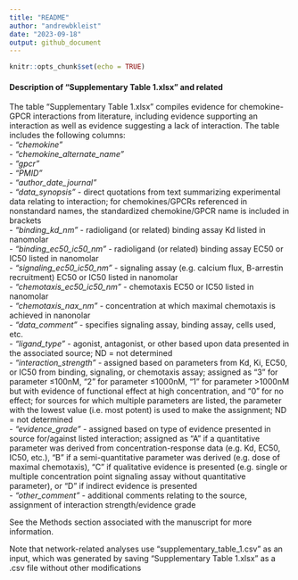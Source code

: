 ```yaml
---
title: "README"
author: "andrewbkleist"
date: "2023-09-18"
output: github_document
---
```


```r
knitr::opts_chunk$set(echo = TRUE)
```

<!-- README.md is generated from README.Rmd. Please edit that file -->


#### **Description of "Supplementary Table 1.xlsx" and related**
The table "Supplementary Table 1.xlsx" compiles evidence for chemokine-GPCR interactions from literature, including evidence supporting an interaction as well as evidence suggesting a lack of interaction. The table includes the following columns:  
- *"chemokine"*  
- *"chemokine_alternate_name"*  
- *"gpcr"*  
- *"PMID"*  
- *"author_date_journal"*  
- *"data_synopsis"* - direct quotations from text summarizing experimental data relating to interaction; for chemokines/GPCRs referenced in nonstandard names, the standardized chemokine/GPCR name is included in brackets  
- *"binding_kd_nm"* - radioligand (or related) binding assay Kd listed in nanomolar  
- *"binding_ec50_ic50_nm"* - radioligand (or related) binding assay EC50 or IC50 listed in nanomolar  
- *"signaling_ec50_ic50_nm"* - signaling assay (e.g. calcium flux, B-arrestin recruitment) EC50 or IC50 listed in nanomolar  
- *"chemotaxis_ec50_ic50_nm"* - chemotaxis EC50 or IC50 listed in nanomolar  
- *"chemotaxis_nax_nm"* - concentration at which maximal chemotaxis is achieved in nanonolar  
- *"data_comment"* - specifies signaling assay, binding assay, cells used, etc.  
- *"ligand_type"* - agonist, antagonist, or other based upon data presented in the associated source; ND = not determined  
- *"interaction_strength"* - assigned based on parameters from Kd, Ki, EC50, or IC50 from binding, signaling, or chemotaxis assay; assigned as "3" for parameter ≤100nM, "2" for parameter ≤1000nM, "1" for parameter >1000nM but with evidence of functional effect at high concentration, and "0" for no effect; for sources for which multiple parameters are listed, the parameter with the lowest value (i.e. most potent) is used to make the assignment; ND = not determined  
- *"evidence_grade"* - assigned based on type of evidence presented in source for/against listed interaction; assigned as "A" if a quantitative parameter was derived from concentration-response data (e.g. Kd, EC50, IC50, etc.), "B" if a semi-quantitative parameter was derived (e.g. dose of maximal chemotaxis), "C" if qualitative evidence is presented (e.g. single or multiple concentration point signaling assay without quantitative parameter), or "D" if indirect evidence is presented  
- *"other_comment"* - additional comments relating to the source, assignment of interaction strength/evidence grade  

See the Methods section associated with the manuscript for more information.  

Note that network-related analyses use "supplementary_table_1.csv" as an input, which was generated by saving "Supplementary Table 1.xlsx" as a .csv file without other modifications 